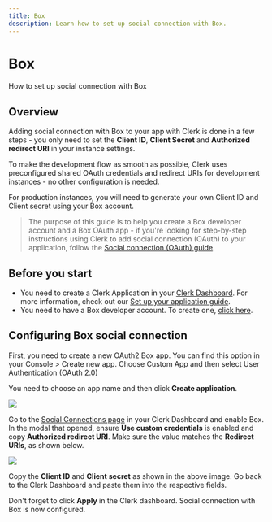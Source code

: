 ```yaml
---
title: Box
description: Learn how to set up social connection with Box.
---
```


# Box

How to set up social connection with Box

## Overview

Adding social connection with Box to your app with Clerk is done in a few steps - you only need to set the **Client ID**, **Client Secret** and **Authorized redirect URI** in your instance settings.

To make the development flow as smooth as possible, Clerk uses preconfigured shared OAuth credentials and redirect URIs for development instances - no other configuration is needed.

For production instances, you will need to generate your own Client ID and Client secret using your Box account.

> The purpose of this guide is to help you create a Box developer account and a Box OAuth app - if you're looking for step-by-step instructions using Clerk to add social connection (OAuth) to your application, follow the [Social connection (OAuth) guide](https://clerk.com/docs/authentication/social-connections-oauth).

## Before you start

- You need to create a Clerk Application in your [Clerk Dashboard](https://dashboard.clerk.dev/). For more information, check out our [Set up your application guide](/get-started/setup-clerk).
- You need to have a Box developer account. To create one, [click here](https://developer.box.com/).

## Configuring Box social connection

First, you need to create a new OAuth2 Box app. You can find this option in your Console > Create new app. Choose Custom App and then select User Authentication (OAuth 2.0)

You need to choose an app name and then click **Create application**.

![](/docs/images/authentication-providers/box/b35c9fd411af0c222b38b4ae331475b295948e12-1920x821.png)

Go to the [Social Connections page](https://dashboard.clerk.dev/last-active?path=authentication/social) in your Clerk Dashboard and enable Box. In the modal that opened, ensure **Use custom credentials** is enabled and copy **Authorized redirect URI**. Make sure the value matches the **Redirect URIs**, as shown below.

![](/docs/images/authentication-providers/box/482c77fbef65ec039e500b0fb11367466a6e26a0-1916x820.png)

Copy the **Client ID** and **Client secret** as shown in the above image. Go back to the Clerk Dashboard and paste them into the respective fields.

Don't forget to click **Apply** in the Clerk dashboard. Social connection with Box is now configured.
